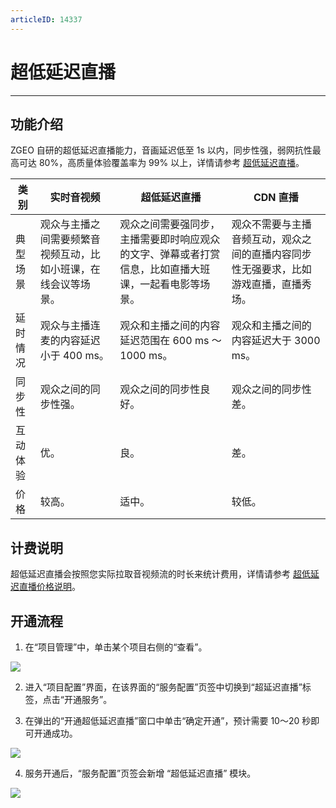 ```yaml
---
articleID: 14337
---
```

# 超低延迟直播

- - -

## 功能介绍

ZGEO 自研的超低延迟直播能力，音画延迟低至 1s 以内，同步性强，弱网抗性最高可达 80%，高质量体验覆盖率为 99% 以上，详情请参考 [超低延迟直播](/live-streaming-android/integration/start-a-video-call)。

| 类别 | 实时音视频 | 超低延迟直播 | CDN 直播 | 
|----|---------|---------|-----------|
| 典型场景 | 观众与主播之间需要频繁音视频互动，比如小班课，在线会议等场景。 | 观众之间需要强同步，主播需要即时响应观众的文字、弹幕或者打赏信息，比如直播大班课，一起看电影等场景。 | 观众不需要与主播音频互动，观众之间的直播内容同步性无强要求，比如游戏直播，直播秀场。 |
| 延时情况 | 观众与主播连麦的内容延迟小于 400 ms。 | 观众和主播之间的内容延迟范围在 600 ms ～ 1000 ms。 | 观众和主播之间的内容延迟大于 3000 ms。 |
| 同步性 | 观众之间的同步性强。 | 观众之间的同步性良好。 | 观众之间的同步性差。 |
| 互动体验 | 优。 | 良。 | 差。 |
| 价格 | 较高。 | 适中。 | 较低。 |  

## 计费说明

超低延迟直播会按照您实际拉取音视频流的时长来统计费用，详情请参考 [超低延迟直播价格说明](/live-streaming-android/billing-instructions/basic-services/l3)。


## 开通流程

1. 在“项目管理”中，单击某个项目右侧的“查看”。   
<Frame width="512" height="auto" caption=""><img src="https://storage.zego.im/sdk-doc/Pics/Consle/781.png" /></Frame>

2. 进入“项目配置”界面，在该界面的“服务配置”页签中切换到“超延迟直播”标签，点击“开通服务”。  

3. 在弹出的“开通超低延迟直播”窗口中单击“确定开通”，预计需要 10～20 秒即可开通成功。   
<Frame width="512" height="auto" caption=""><img src="https://storage.zego.im/sdk-doc/Pics/Consle/10192.png" /></Frame>

4. 服务开通后，“服务配置”页签会新增 “超低延迟直播” 模块。   
<Frame width="512" height="auto" caption=""><img src="https://storage.zego.im/sdk-doc/Pics/Consle/10193.png" /></Frame>
